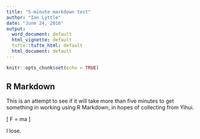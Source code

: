 ```yaml
---
title: "5-minute markdown test"
author: "Ian Lyttle"
date: "June 24, 2016"
output:
  word_document: default
  html_vignette: default
  tufte::tufte_html: default
  html_document: default
---
```


```r
knitr::opts_chunk$set(echo = TRUE)
```

## R Markdown

This is an attempt to see if it will take more than five minutes to get something in working using R Markdown, in hopes of collecting from Yihui.

\[
F = ma
\]

I lose.
